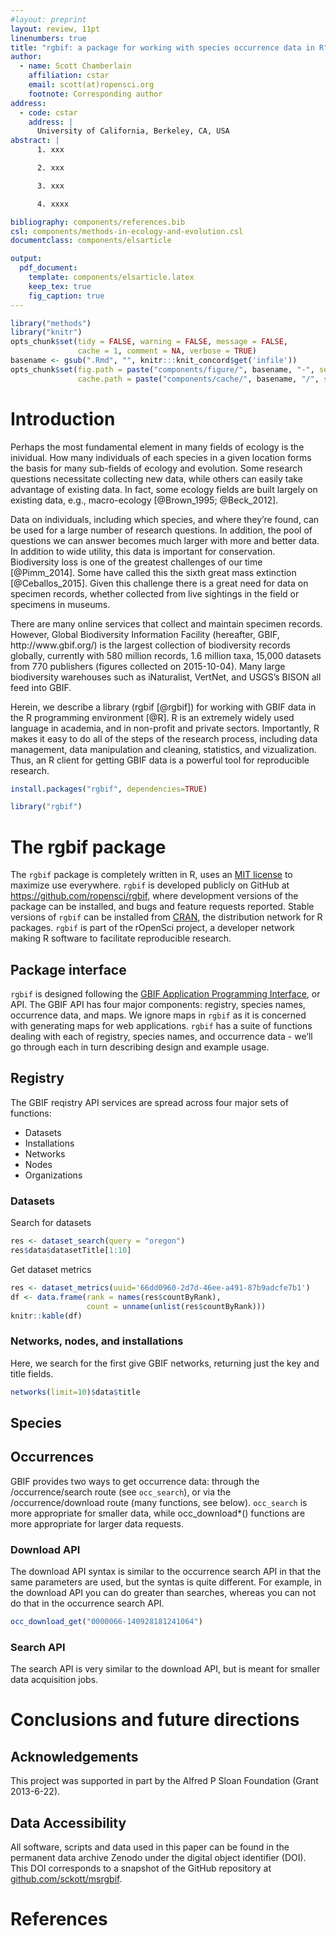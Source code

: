 ```yaml
---
#layout: preprint
layout: review, 11pt
linenumbers: true
title: "rgbif: a package for working with species occurrence data in R"
author:
  - name: Scott Chamberlain
    affiliation: cstar
    email: scott(at)ropensci.org
    footnote: Corresponding author
address:
  - code: cstar
    address: |
      University of California, Berkeley, CA, USA
abstract: |
      1. xxx

      2. xxx

      3. xxx

      4. xxxx

bibliography: components/references.bib
csl: components/methods-in-ecology-and-evolution.csl
documentclass: components/elsarticle

output:
  pdf_document:
    template: components/elsarticle.latex
    keep_tex: true
    fig_caption: true
---
```



```r
library("methods")
library("knitr")
opts_chunk$set(tidy = FALSE, warning = FALSE, message = FALSE,
               cache = 1, comment = NA, verbose = TRUE)
basename <- gsub(".Rmd", "", knitr:::knit_concord$get('infile'))
opts_chunk$set(fig.path = paste("components/figure/", basename, "-", sep=""),
               cache.path = paste("components/cache/", basename, "/", sep=""))
```

# Introduction

Perhaps the most fundamental element in many fields of ecology is
the inividual. How many individuals of each species in a given
location forms the basis for many sub-fields of ecology and evolution.
Some research questions necessitate collecting new data, while
others can easily take advantage of existing data. In fact, some
ecology fields are built largely on existing data, e.g., macro-ecology
[@Brown_1995; @Beck_2012].

Data on individuals, including which species, and where they're found,
can be used for a large number of research questions. In addition,
the pool of questions we can answer becomes much larger with more
and better data. In addition to wide utility, this data is important
for conservation. Biodiversity loss is one of the greatest challenges
of our time [@Pimm_2014]. Some have called this the sixth great mass
extinction [@Ceballos_2015]. Given this challenge there is a great
need for data on specimen records, whether collected from live sightings
in the field or specimens in museums.

There are many online services that collect and maintain specimen records.
However, Global Biodiversity Information Facility (hereafter, GBIF,
http://www.gbif.org/) is the largest collection of biodiversity
records globally, currently with 580 million records, 1.6 million
taxa, 15,000 datasets from 770 publishers (figures collected on 2015-10-04).
Many large biodiversity warehouses such as iNaturalist, VertNet, and USGS's
BISON all feed into GBIF.

Herein, we describe a library (rgbif [@rgbif]) for working with
GBIF data in the R programming environment [@R]. R is an extremely
widely used language in academia, and in non-profit and private sectors.
Importantly, R makes it easy to do all of the steps of the
research process, including data management, data manipulation
and cleaning, statistics, and vizualization. Thus, an R client
for getting GBIF data is a powerful tool for reproducible research.

```r
install.packages("rgbif", dependencies=TRUE)
```

```r
library("rgbif")
```

# The rgbif package

The `rgbif` package is completely written in R, uses an [MIT license][mit]
to maximize use everywhere. `rgbif` is developed publicly on GitHub
at [https://github.com/ropensci/rgbif][ghrgbif], where development versions
of the package can be installed, and bugs and feature requests reported.
Stable versions of `rgbif` can be installed from [CRAN][cranrgbif], the
distribution network for R packages. `rgbif` is part of the rOpenSci project,
a developer network making R software to facilitate reproducible research.

## Package interface

`rgbif` is designed following the [GBIF Application Programming Interface][gbifdocs],
or API. The GBIF API has four major components: registry, species names,
occurrence data, and maps. We ignore maps in `rgbif` as it is concerned with
generating maps for web applications. `rgbif` has a suite of functions dealing
with each of registry, species names, and occurrence data - we'll go through
each in turn describing design and example usage.

## Registry

The GBIF reqistry API services are spread across four major sets
of functions:

* Datasets
* Installations
* Networks
* Nodes
* Organizations

### Datasets

Search for datasets

```r
res <- dataset_search(query = "oregon")
res$data$datasetTitle[1:10]
```

Get dataset metrics

```r
res <- dataset_metrics(uuid='66dd0960-2d7d-46ee-a491-87b9adcfe7b1')
df <- data.frame(rank = names(res$countByRank),
                 count = unname(unlist(res$countByRank)))
knitr::kable(df)
```

### Networks, nodes, and installations

Here, we search for the first give GBIF networks, returning just the
key and title fields.

```r
networks(limit=10)$data$title
```

## Species

## Occurrences

GBIF provides two ways to get occurrence data: through the
/occurrence/search route (see `occ_search`), or via the
/occurrence/download route (many functions, see below).
`occ_search` is more appropriate for smaller data, while
occ_download*() functions are more appropriate for larger
data requests.

### Download API

The download API syntax is similar to the occurrence search API
in that the same parameters are used, but the syntas is quite different.
For example, in the download API you can do greater than searches,
whereas you can not do that in the occurrence search API.

```r
occ_download_get("0000066-140928181241064")
```

### Search API

The search API is very similar to the download API, but is meant for smaller
data acquisition jobs.

# Conclusions and future directions

## Acknowledgements

This project was supported in part by the Alfred P Sloan
Foundation (Grant 2013-6-22).

## Data Accessibility

All software, scripts and data used in this paper can be found in the permanent
data archive Zenodo under the digital object identifier (DOI). This DOI corresponds to a snapshot of the GitHub repository at [github.com/sckott/msrgbif](https://github.com/sckott/msrgbif).

# References

[mit]: http://choosealicense.com/licenses/mit/
[ghrgbif]: https://github.com/ropensci/rgbif
[cranrgbif]: https://cran.rstudio.com/web/packages/rgbif/
[gbifdocs]: http://www.gbif.org/developer/summary
